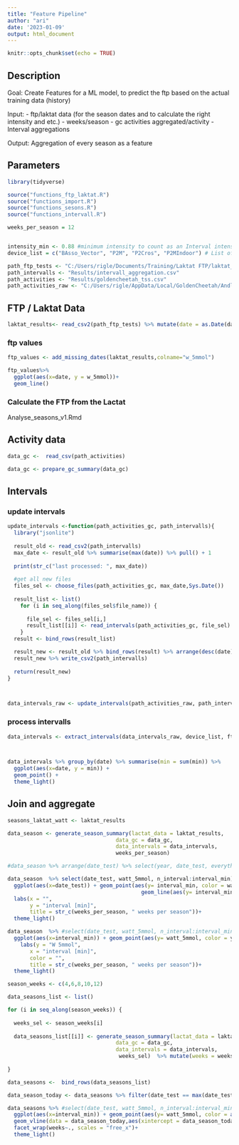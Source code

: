 ```yaml
---
title: "Feature Pipeline"
author: "ari"
date: '2023-01-09'
output: html_document
---
```


```r
knitr::opts_chunk$set(echo = TRUE)
```

## Description
Goal:
Create Features for a ML model, to predict the ftp based on the actual training data (history)

Input:
- ftp/laktat data (for the season dates and to calculate the right intensity and etc.)
- weeks/season
- gc activities aggregated/activity
- Interval aggregations

Output:
Aggregation of every season as a feature

## Parameters
```r
library(tidyverse)

source("functions_ftp_laktat.R")
source("functions_import.R")
source("functions_sesons.R")
source("functions_intervall.R")
```

```r
weeks_per_season = 12


intensity_min <- 0.88 #minimum intensity to count as an Interval intensity = watt_interval_mean/watt_ftp
device_list = c("BAsso_Vector", "P2M", "P2Cros", "P2MIndoor") # List of trust able devices for interval aggregation

path_ftp_tests <- "C:/Users/rigle/Documents/Training/Laktat FTP/laktat_watt_ftp.csv"
path_intervalls <- "Results/intervall_aggregation.csv"
path_activities <- "Results/goldencheetah_tss.csv"
path_activities_raw <- "C:/Users/rigle/AppData/Local/GoldenCheetah/Andl/activities/"   
```

## FTP / Laktat Data
```r

laktat_results<- read_csv2(path_ftp_tests) %>% mutate(date = as.Date(date, format = "%d.%m.%Y"))
```

### ftp values
```r
ftp_values <- add_missing_dates(laktat_results,colname="w_5mmol")

ftp_values%>%
  ggplot(aes(x=date, y = w_5mmol))+
  geom_line()
```


### Calculate the FTP from the Lactat

Analyse_seasons_v1.Rmd

## Activity data

```r
data_gc <-  read_csv(path_activities)

data_gc <- prepare_gc_summary(data_gc)
```


## Intervals

### update intervals

```r
update_intervals <-function(path_activities_gc, path_intervalls){
  library("jsonlite")
  
  result_old <- read_csv2(path_intervalls)
  max_date <- result_old %>% summarise(max(date)) %>% pull() + 1 
  
  print(str_c("last processed: ", max_date))
  
  #get all new files
  files_sel <- choose_files(path_activities_gc, max_date,Sys.Date())
  
  result_list <- list()
    for (i in seq_along(files_sel$file_name)) {
      
      file_sel <- files_sel[i,]
      result_list[[i]] <- read_intervals(path_activities_gc, file_sel)
    }
  result <- bind_rows(result_list)

  result_new <- result_old %>% bind_rows(result) %>% arrange(desc(date))
  result_new %>% write_csv2(path_intervalls)  
  
  return(result_new)
}




```

```r
data_intervals_raw <- update_intervals(path_activities_raw, path_intervalls)


```



### process intervalls


```r

data_intervals <- extract_intervals(data_intervals_raw, device_list, ftp_values)



data_intervals %>% group_by(date) %>% summarise(min = sum(min)) %>%
  ggplot(aes(x=date, y = min)) + 
  geom_point() +
  theme_light()
```


## Join and aggregate

```r
seasons_laktat_watt <- laktat_results 

data_season <- generate_season_summary(lactat_data = laktat_results, 
                                  data_gc = data_gc, 
                                  data_intervals = data_intervals,
                                  weeks_per_season)

#data_season %>% arrange(date_test) %>% select(year, date_test, everything())
```


```r

data_season  %>% select(date_test, watt_5mmol, n_interval:interval_min) %>% 
  ggplot(aes(x=date_test)) + geom_point(aes(y= interval_min, color = watt_5mmol))+
                                          geom_line(aes(y= interval_min, color = watt_5mmol))+
  labs(x = "",
       y = "interval [min]",
       title = str_c(weeks_per_season, " weeks per season"))+
  theme_light()
```

```r
data_season  %>% #select(date_test, watt_5mmol, n_interval:interval_min) %>% 
  ggplot(aes(x=interval_min)) + geom_point(aes(y= watt_5mmol, color = year))+
    labs(y = "W 5mmol",
       x = "interval [min]",
       color = "",
       title = str_c(weeks_per_season, " weeks per season"))+
  theme_light()
```


```r

season_weeks <- c(4,6,8,10,12)

data_seasons_list <- list()

for (i in seq_along(season_weeks)) {
  
  weeks_sel <- season_weeks[i]
  
  data_seasons_list[[i]] <- generate_season_summary(lactat_data = laktat_results, 
                                  data_gc = data_gc, 
                                  data_intervals = data_intervals,
                                   weeks_sel)  %>% mutate(weeks = weeks_sel)
  
}

data_seasons <-  bind_rows(data_seasons_list) 

data_season_today <- data_seasons %>% filter(date_test == max(date_test))

data_seasons %>% #select(date_test, watt_5mmol, n_interval:interval_min) %>% 
  ggplot(aes(x=interval_min)) + geom_point(aes(y= watt_5mmol, color = as.factor(weeks)))+
  geom_vline(data = data_season_today,aes(xintercept = data_season_today$interval_min), linetype = 2)+
  facet_wrap(weeks~., scales = "free_x")+
  theme_light()


```
